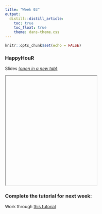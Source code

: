 ```yaml
---
title: "Week 03"
output:
  distill::distill_article:
    toc: true
    toc_float: true
    theme: dans-theme.css
---
```


```r
knitr::opts_chunk$set(echo = FALSE)
```

### HappyHouR 

Slides [(*open in a new tab*)](){target="_blank"}

<iframe id="inlineFrameExample"
    title="Inline Frame Example"
    height="360"
    src="">
</iframe>


### Complete the tutorial for next week: 

:::ojtask

Work through [this tutorial]() 

:::

<br>
